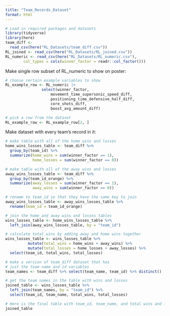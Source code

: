 ```yaml
---
title: "Team_Records_Dataset"
format: html
---
```


```r
# Load in required packages and datasets
library(tidyverse)
library(here)
team_diff <- 
  read_csv(here("RL_Datasets/team_diff.csv"))
RL_joined <- read_csv(here("RL_Datasets/RL_joined.csv"))
RL_numeric <- read_csv(here("RL_Datasets/RL_numeric.csv"), 
        col_types = cols(winner_factor = readr::col_factor()))

```

Make single row subset of RL_numeric to show on poster:
```r
# choose certain example variables to show
RL_example_row <- RL_numeric |> 
                select(winner_factor,
                    movement_time_supersonic_speed_diff,
                    positioning_time_defensive_half_diff,
                    core_shots_diff,
                    boost_avg_amount_diff) 

# pick a row from the dataset
RL_example_row <- RL_example_row[2, ]

```


Make dataset with every team's record in it:
```r
# make table with all of the home wins and losses
home_wins_losses_table <- team_diff %>%
  group_by(team_id) %>%
  summarize(home_wins = sum(winner_factor == 1),
            home_losses = sum(winner_factor == 0)) 

# make table with all of the away wins and losses
away_wins_losses_table <- team_diff %>%
  group_by(team_id_orange) %>% 
  summarize(away_losses = sum(winner_factor == 1),
            away_wins = sum(winner_factor == 0))

# rename to team_id so that they have the same key to join
away_wins_losses_table <- away_wins_losses_table %>% 
  rename(team_id = team_id_orange)

# join the home and away wins and losses tables
wins_losses_table <- home_wins_losses_table %>%
  left_join(away_wins_losses_table, by = "team_id")

# calculate total wins by adding away and home wins together
wins_losses_table <- wins_losses_table %>%
          mutate(total_wins = home_wins + away_wins) %>%
          mutate(total_losses = home_losses + away_losses) %>%
  select(team_id, total_wins, total_losses)

# make a version of team_diff dataset that has 
# just the team name and id variables
team_names <- team_diff %>% select(team_name, team_id) %>% distinct()

# get the team names in the table with wins and losses
joined_table <- wins_losses_table %>%
  left_join(team_names, by = "team_id") %>%
  select(team_id, team_name, total_wins, total_losses)

# Here is the final table with team_id, team_name, and total wins and losses
joined_table

```






